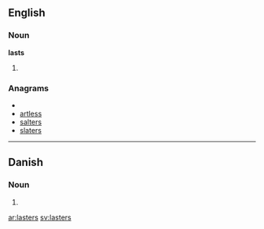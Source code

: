 ==English==

===Noun===
'''lasts'''

# {{plural of|last}}

===Anagrams===
* {{alphagram|aelrsst}}
* [[artless#English|artless]]
* [[salters#English|salters]]
* [[slaters#English|slaters]]

----

==Danish==
===Noun===
{{infl|da|noun form|g=c}}

# {{form of|genitive plural indefinite|last|lang=Danish}}

[[ar:lasters]]
[[sv:lasters]]